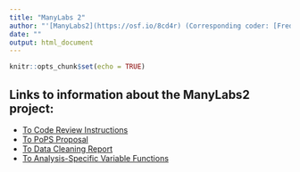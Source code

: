 ```yaml
---
title: "ManyLabs 2"
author: "'[ManyLabs2](https://osf.io/8cd4r) (Corresponding coder: [Fred Hasselman](https://osf.io/ujgs6/))'"
date: ""
output: html_document
---
```


```r
knitr::opts_chunk$set(echo = TRUE)
```

## **Links to information about the ManyLabs2 project:**

* [To Code Review Instructions](https://ManyLabsOpenScience.github.io/ML2_RcodeReview.html)
* [To PoPS Proposal](https://ManyLabsOpenScience.github.io/ML2_PoPS_proposal.html)
* [To Data Cleaning Report](https://ManyLabsOpenScience.github.io/ML2_data_cleaning.html)
* [To Analysis-Specific Variable Functions](https://ManyLabsOpenScience.github.io/ML2_varfuns.html)


